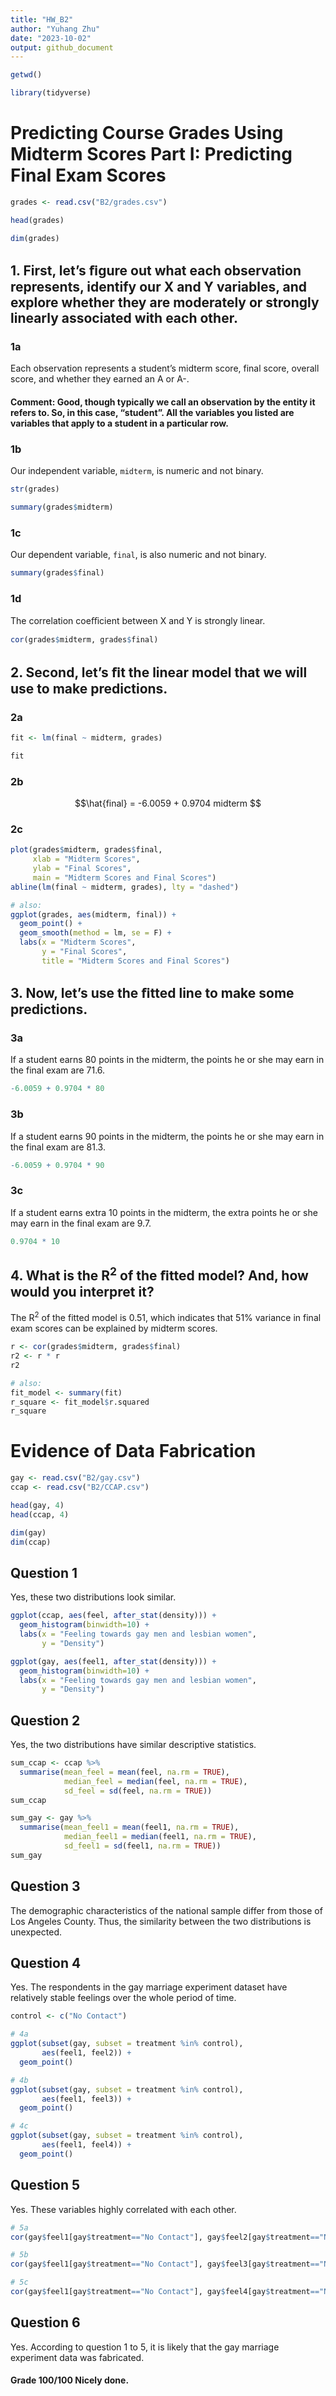 ```yaml
---
title: "HW_B2"
author: "Yuhang Zhu"
date: "2023-10-02"
output: github_document
---
```


```r
getwd()

library(tidyverse)
```

# Predicting Course Grades Using Midterm Scores Part I: Predicting Final Exam Scores

```r
grades <- read.csv("B2/grades.csv")

head(grades)

dim(grades)
```

## 1. First, let’s ﬁgure out what each observation represents, identify our X and Y variables, and explore whether they are moderately or strongly linearly associated with each other.

### 1a

Each observation represents a student's midterm score, final score, overall score, and whether they earned an A or A-.

#### Comment: Good, though typically we call an observation by the entity it refers to. So, in this case, "student". All the variables you listed are variables that apply to a student in a particular row.

### 1b

Our independent variable, `midterm`, is numeric and not binary.

```r
str(grades)

summary(grades$midterm)
```

### 1c

Our dependent variable, `final`, is also numeric and not binary.

```r
summary(grades$final)
```

### 1d

The correlation coeﬃcient between X and Y is strongly linear.

```r
cor(grades$midterm, grades$final)
```

## 2. Second, let’s ﬁt the linear model that we will use to make predictions.

### 2a

```r
fit <- lm(final ~ midterm, grades)

fit
```
### 2b

$$\hat{final} = -6.0059 + 0.9704 midterm $$ 

### 2c

```r
plot(grades$midterm, grades$final,
     xlab = "Midterm Scores",
     ylab = "Final Scores",
     main = "Midterm Scores and Final Scores")
abline(lm(final ~ midterm, grades), lty = "dashed")

# also:
ggplot(grades, aes(midterm, final)) +
  geom_point() +
  geom_smooth(method = lm, se = F) +
  labs(x = "Midterm Scores", 
       y = "Final Scores",
       title = "Midterm Scores and Final Scores")
```

## 3. Now, let’s use the ﬁtted line to make some predictions.

### 3a

If a student earns 80 points in the midterm, the points he or she may earn in the final exam are 71.6.

```r
-6.0059 + 0.9704 * 80
```

### 3b

If a student earns 90 points in the midterm, the points he or she may earn in the final exam are 81.3.

```r
-6.0059 + 0.9704 * 90
```

### 3c

If a student earns extra 10 points in the midterm, the extra points he or she may earn in the final exam are 9.7.

```r
0.9704 * 10
```

## 4. What is the R^2^ of the ﬁtted model? And, how would you interpret it?

The R^2^ of the fitted model is 0.51, which indicates that 51% variance in final exam scores can be explained by midterm scores.

```r
r <- cor(grades$midterm, grades$final)
r2 <- r * r
r2

# also:
fit_model <- summary(fit)
r_square <- fit_model$r.squared
r_square
```

# Evidence of Data Fabrication

```r
gay <- read.csv("B2/gay.csv")
ccap <- read.csv("B2/CCAP.csv")

head(gay, 4)
head(ccap, 4)

dim(gay)
dim(ccap)
```

## Question 1

Yes, these two distributions look similar. 

```r
ggplot(ccap, aes(feel, after_stat(density))) +
  geom_histogram(binwidth=10) +
  labs(x = "Feeling towards gay men and lesbian women",
       y = "Density")

ggplot(gay, aes(feel1, after_stat(density))) +
  geom_histogram(binwidth=10) +
  labs(x = "Feeling towards gay men and lesbian women",
       y = "Density")
```

## Question 2

Yes, the two distributions have similar descriptive statistics.

```r
sum_ccap <- ccap %>% 
  summarise(mean_feel = mean(feel, na.rm = TRUE),
            median_feel = median(feel, na.rm = TRUE),
            sd_feel = sd(feel, na.rm = TRUE))
sum_ccap

sum_gay <- gay %>% 
  summarise(mean_feel1 = mean(feel1, na.rm = TRUE),
            median_feel1 = median(feel1, na.rm = TRUE),
            sd_feel1 = sd(feel1, na.rm = TRUE))
sum_gay
```

## Question 3

The demographic characteristics of the national sample differ from those of Los Angeles County. Thus, the similarity between the two distributions is unexpected.

## Question 4

Yes. The respondents in the gay marriage experiment dataset have relatively stable feelings over the whole period of time.

```r
control <- c("No Contact")

# 4a
ggplot(subset(gay, subset = treatment %in% control),
       aes(feel1, feel2)) +
  geom_point()

# 4b
ggplot(subset(gay, subset = treatment %in% control),
       aes(feel1, feel3)) +
  geom_point()

# 4c
ggplot(subset(gay, subset = treatment %in% control),
       aes(feel1, feel4)) +
  geom_point()
```

## Question 5

Yes. These variables highly correlated with each other.

```r
# 5a
cor(gay$feel1[gay$treatment=="No Contact"], gay$feel2[gay$treatment=="No Contact"], use = "complete.obs")

# 5b
cor(gay$feel1[gay$treatment=="No Contact"], gay$feel3[gay$treatment=="No Contact"], use = "complete.obs")

# 5c
cor(gay$feel1[gay$treatment=="No Contact"], gay$feel4[gay$treatment=="No Contact"], use = "complete.obs")
```

## Question 6

Yes. According to question 1 to 5, it is likely that the gay marriage experiment data was fabricated.

#### Grade 100/100 Nicely done.

